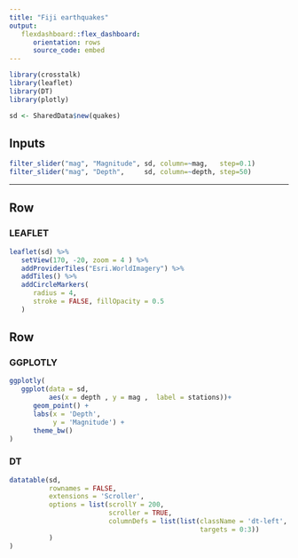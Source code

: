 ---
title: "Fiji earthquakes" 
output: 
   flexdashboard::flex_dashboard:
      orientation: rows
      source_code: embed
---

```{r setup, include=FALSE}
library(crosstalk)
library(leaflet)
library(DT)
library(plotly)

sd <- SharedData$new(quakes)
```

Inputs {.sidebar}
-----------------------------------------------------------------------
```{r}
filter_slider("mag", "Magnitude", sd, column=~mag,   step=0.1)
filter_slider("mag", "Depth",     sd, column=~depth, step=50)
```

---

Row {data-height=500}
-------------------------------------

### LEAFLET

```{r}
leaflet(sd) %>%
   setView(170, -20, zoom = 4 ) %>% 
   addProviderTiles("Esri.WorldImagery") %>% 
   addTiles() %>% 
   addCircleMarkers(
      radius = 4,
      stroke = FALSE, fillOpacity = 0.5
   )
```

Row {data-height=500}
-------------------------------------

### GGPLOTLY

```{r}
ggplotly(
   ggplot(data = sd,
          aes(x = depth , y = mag ,  label = stations))+
      geom_point() +
      labs(x = 'Depth',
           y = 'Magnitude') +
      theme_bw() 
) 
```

### DT

```{r}
datatable(sd, 
          rownames = FALSE, 
          extensions = 'Scroller',
          options = list(scrollY = 200, 
                         scroller = TRUE, 
                         columnDefs = list(list(className = 'dt-left', 
                                                targets = 0:3))
          )
)
```